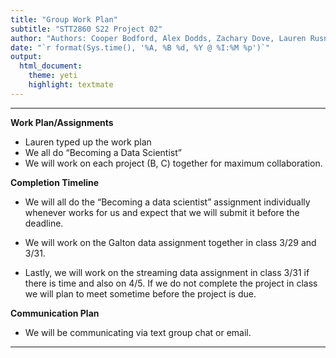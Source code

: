 ```yaml
---
title: "Group Work Plan"
subtitle: "STT2860 S22 Project 02"
author: "Authors: Cooper Bodford, Alex Dodds, Zachary Dove, Lauren Rusnak"
date: "`r format(Sys.time(), '%A, %B %d, %Y @ %I:%M %p')`"
output: 
  html_document: 
    theme: yeti
    highlight: textmate
---
```

***

**Work Plan/Assignments**

* Lauren typed up the work plan
* We all do "Becoming a Data Scientist" 
* We will work on each project (B, C) together for maximum collaboration.

**Completion Timeline**

* We will all do the "Becoming a data scientist" assignment individually whenever works for us and expect that we will submit it before the deadline.

* We will work on the Galton data assignment together in class 3/29 and 3/31. 

* Lastly, we will work on the streaming data assignment in class 3/31 if there is time and also on 4/5. If we do not complete the project in class we will plan to meet sometime before the project is due.


**Communication Plan**

* We will be communicating via text group chat or email.

***

